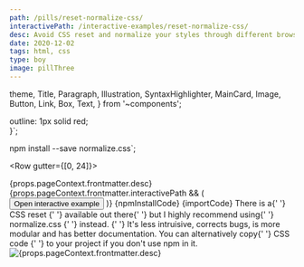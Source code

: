 ```yaml
---
path: /pills/reset-normalize-css/
interactivePath: /interactive-examples/reset-normalize-css/
desc: Avoid CSS reset and normalize your styles through different browsers, preserve useful defaults, correct bugs and common browser issues.
date: 2020-12-02
tags: html, css
type: boy
image: pillThree
---
```



  theme,
  Title,
  Paragraph,
  Illustration,
  SyntaxHighlighter,
  MainCard,
  Image,
  Button,
  Link,
  Box,
  Text,
} from '~components';

  outline: 1px solid red;  
}`;

npm install --save normalize.css`;


<Row gutter={[0, 24]}>
  <Col span={24}>
    <MainCard>
      <Row justify="center">
        <Col span={24}>
          <Title
            level={3}
            transform="none"
            align="center"
            fontSize={theme.fontSize.superLarge}
            fontWeight={theme.fontWeight.stronger}
          >
            <Row justify="center" align="center" gutter={16}>
              <Col>Knowledge Pill</Col>
              <Col>
                <Illustration
                  type={
                    props.pageContext.frontmatter.type === 'girl'
                      ? 'girlPill'
                      : 'boyPill'
                  }
                  width={48}
                  style={{ marginTop: -6 }}
                />
              </Col>
            </Row>
          </Title>
        </Col>
        <Col xs={24} sm={22}>
          <Paragraph align="center">
            {props.pageContext.frontmatter.desc}
          </Paragraph>
        </Col>
        {props.pageContext.frontmatter.interactivePath && (
          <Col span={24} style={{ textAlign: 'center' }}>
            <GatsbyLink to={props.pageContext.frontmatter.interactivePath}>
              <Button type="primary">Open interactive example</Button>
            </GatsbyLink>
          </Col>
        )}
      </Row>
    </MainCard>
  </Col>
  <Col span={24}>
    <MainCard>
      <Row justify="center">
        <Col span={24}>
          <Title
            level={3}
            transform="none"
            align="center"
            fontSize={theme.fontSize.superLarge}
            fontWeight={theme.fontWeight.stronger}
          >
            Code
          </Title>
        </Col>
        <Col span={24}>
          <SyntaxHighlighter title="npm script" showCopy>
            {npmInstallCode}
          </SyntaxHighlighter>
        </Col>
        <Col span={24}>
          <SyntaxHighlighter title="JS code" showCopy>
            {importCode}
          </SyntaxHighlighter>
        </Col>
        <Col span={24}>
          <Title level={4} transform="none" align="center">
            Explanation
          </Title>
        </Col>
        <Col xs={24} sm={22}>
          <Paragraph align="center" size="preNormal">
            There is a{' '}
            <Link
              href="https://meyerweb.com/eric/tools/css/reset/"
              size="preNormal"
            >
              CSS reset
            </Link>{' '}
            available out there{' '}
            <Text size="preNormal" strong>
              but I highly recommend using{' '}
              <Link
                href="https://github.com/necolas/normalize.css/"
                size="preNormal"
                strong
              >
                normalize.css
              </Link>{' '}
              instead.
            </Text>{' '}
            It's less intruisive, corrects bugs, is more modular and has better
            documentation.
          </Paragraph>
          <Paragraph align="center" size="preNormal">
            You can alternatively copy{' '}
            <Link
              size="preNormal"
              href="https://github.com/necolas/normalize.css/blob/master/normalize.css"
            >
              CSS code
            </Link>{' '}
            to your project if you don't use npm in it.
          </Paragraph>
        </Col>
      </Row>
    </MainCard>
  </Col>
  <Col span={24}>
    <MainCard>
      <Row justify="center">
        <Col span={24}>
          <Title
            level={3}
            transform="none"
            align="center"
            fontSize={theme.fontSize.superLarge}
            fontWeight={theme.fontWeight.stronger}
          >
            Visual reference
          </Title>
        </Col>
        <Col span={24}>
          <Image src={PillThree} alt={props.pageContext.frontmatter.desc} />
        </Col>
      </Row>
    </MainCard>
  </Col>
</Row>
